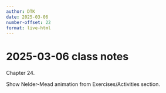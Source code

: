 ```yaml
---
author: DTK
date: 2025-03-06
number-offset: 22
format: live-html
---
```


# 2025-03-06 class notes


Chapter 24.

Show Nelder-Mead animation from Exercises/Activities section.
